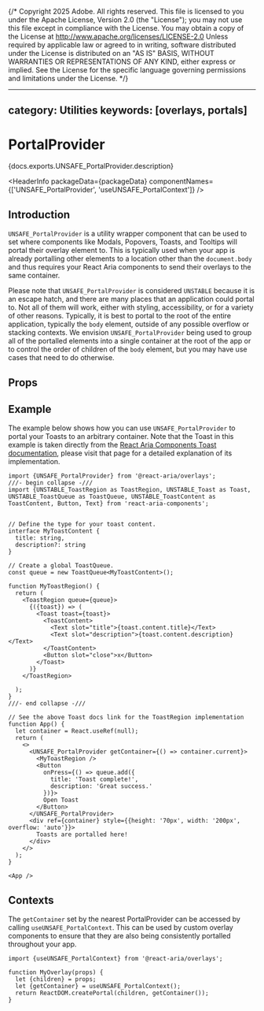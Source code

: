 {/* Copyright 2025 Adobe. All rights reserved.
This file is licensed to you under the Apache License, Version 2.0 (the "License");
you may not use this file except in compliance with the License. You may obtain a copy
of the License at http://www.apache.org/licenses/LICENSE-2.0
Unless required by applicable law or agreed to in writing, software distributed under
the License is distributed on an "AS IS" BASIS, WITHOUT WARRANTIES OR REPRESENTATIONS
OF ANY KIND, either express or implied. See the License for the specific language
governing permissions and limitations under the License. */}



---
category: Utilities
keywords: [overlays, portals]
---

# PortalProvider

<PageDescription>{docs.exports.UNSAFE_PortalProvider.description}</PageDescription>

<HeaderInfo
  packageData={packageData}
  componentNames={['UNSAFE_PortalProvider', 'useUNSAFE_PortalContext']} />

## Introduction

`UNSAFE_PortalProvider` is a utility wrapper component that can be used to set where components like
Modals, Popovers, Toasts, and Tooltips will portal their overlay element to. This is typically used when
your app is already portalling other elements to a location other than the `document.body` and thus requires
your React Aria components to send their overlays to the same container.

Please note that `UNSAFE_PortalProvider` is considered `UNSTABLE` because it is an escape hatch, and there are
many places that an application could portal to. Not all of them will work, either with styling, accessibility,
or for a variety of other reasons. Typically, it is best to portal to the root of the entire application, typically the `body` element,
outside of any possible overflow or stacking contexts. We envision `UNSAFE_PortalProvider` being used to group all of the portalled
elements into a single container at the root of the app or to control the order of children of the `body` element, but you may have use cases
that need to do otherwise.

## Props

<PropTable links={docs.links} component={docs.exports.UNSAFE_PortalProvider} />

## Example

The example below shows how you can use `UNSAFE_PortalProvider` to portal your Toasts to an arbitrary container. Note that
the Toast in this example is taken directly from the [React Aria Components Toast documentation](Toast.html#example), please visit that page for
a detailed explanation of its implementation.

```tsx example
import {UNSAFE_PortalProvider} from '@react-aria/overlays';
///- begin collapse -///
import {UNSTABLE_ToastRegion as ToastRegion, UNSTABLE_Toast as Toast, UNSTABLE_ToastQueue as ToastQueue, UNSTABLE_ToastContent as ToastContent, Button, Text} from 'react-aria-components';


// Define the type for your toast content.
interface MyToastContent {
  title: string,
  description?: string
}

// Create a global ToastQueue.
const queue = new ToastQueue<MyToastContent>();

function MyToastRegion() {
  return (
    <ToastRegion queue={queue}>
      {({toast}) => (
        <Toast toast={toast}>
          <ToastContent>
            <Text slot="title">{toast.content.title}</Text>
            <Text slot="description">{toast.content.description}</Text>
          </ToastContent>
          <Button slot="close">x</Button>
        </Toast>
      )}
    </ToastRegion>

  );
}
///- end collapse -///

// See the above Toast docs link for the ToastRegion implementation
function App() {
  let container = React.useRef(null);
  return (
    <>
      <UNSAFE_PortalProvider getContainer={() => container.current}>
        <MyToastRegion />
        <Button
          onPress={() => queue.add({
            title: 'Toast complete!',
            description: 'Great success.'
          })}>
          Open Toast
        </Button>
      </UNSAFE_PortalProvider>
      <div ref={container} style={{height: '70px', width: '200px',  overflow: 'auto'}}>
        Toasts are portalled here!
      </div>
    </>
  );
}

<App />
```

## Contexts

The `getContainer` set by the nearest PortalProvider can be accessed by calling `useUNSAFE_PortalContext`. This can be
used by custom overlay components to ensure that they are also being consistently portalled throughout your app.

<FunctionAPI links={docs.links} function={docs.exports.useUNSAFE_PortalContext} />

```tsx
import {useUNSAFE_PortalContext} from '@react-aria/overlays';

function MyOverlay(props) {
  let {children} = props;
  let {getContainer} = useUNSAFE_PortalContext();
  return ReactDOM.createPortal(children, getContainer());
}
```
